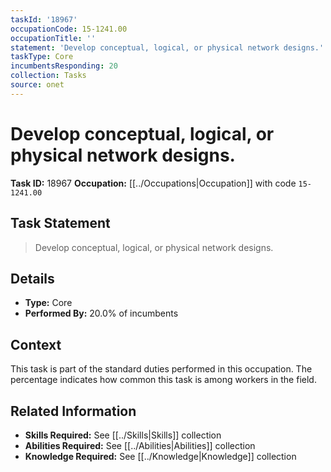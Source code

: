 ```yaml
---
taskId: '18967'
occupationCode: 15-1241.00
occupationTitle: ''
statement: 'Develop conceptual, logical, or physical network designs.'
taskType: Core
incumbentsResponding: 20
collection: Tasks
source: onet
---
```

# Develop conceptual, logical, or physical network designs.

**Task ID:** 18967
**Occupation:** [[../Occupations|Occupation]] with code `15-1241.00`

## Task Statement

> Develop conceptual, logical, or physical network designs.

## Details

- **Type:** Core
- **Performed By:** 20.0% of incumbents

## Context

This task is part of the standard duties performed in this occupation. The percentage indicates how common this task is among workers in the field.

## Related Information

- **Skills Required:** See [[../Skills|Skills]] collection
- **Abilities Required:** See [[../Abilities|Abilities]] collection
- **Knowledge Required:** See [[../Knowledge|Knowledge]] collection
